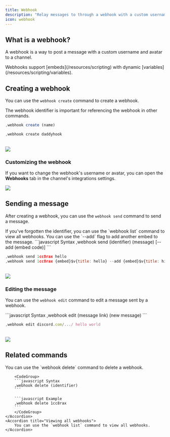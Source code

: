 ```yaml
---
title: Webhook
description: "Relay messages to through a webhook with a custom username and avatar."
icon: webhook
---
```


## What is a webhook?

A webhook is a way to post a message with a custom username and avatar to a channel.

<Info>
  Webhooks support [embeds](/resources/scripting) with dynamic
  [variables](/resources/scripting/variables).
</Info>

## Creating a webhook

You can use the `webhook create` command to create a webhook.

<Info>The webhook identifier is important for referencing the webhook in other commands.</Info>
<CodeGroup>
```javascript Syntax
,webhook create (name)
```

```javascript Example
,webhook create daddyhook
```

</CodeGroup>
<br />
<Frame>
  <img src="/images/miscellaneous/webhook/create.png" />
</Frame>

### Customizing the webhook

If you want to change the webhook's username or avatar, you can open the **Webhooks** tab in the channel's integrations settings.

<Frame>
  <img src="/images/miscellaneous/webhook/customize.gif" />
</Frame>

## Sending a message

After creating a webhook, you can use the `webhook send` command to send a message.

<Info>
  If you've forgotten the identifier, you can use the `webhook list` command to
  view all webhooks.
</Info>
<Tip>You can use the `--add` flag to add another embed to the message.</Tip>
<CodeGroup>
```javascript Syntax
,webhook send (identifier) (message) [--add (embed code)]
```

```javascript Example
,webhook send 1cc8rax hello
,webhook send 1cc8rax {embed}$v{title: hello} --add {embed}$v{title: hi}
```

</CodeGroup>
<br />
<Frame>
  <img src="/images/miscellaneous/webhook/send.png" />
</Frame>

### Editing the message

You can use the `webhook edit` command to edit a message sent by a webhook.

<CodeGroup>
```javascript Syntax
,webhook edit (message link) (new message)
```

```javascript Example
,webhook edit discord.com/.../ hello world
```

</CodeGroup>
<br />
<Frame>
  <img src="/images/miscellaneous/webhook/edit.png" />
</Frame>

## Related commands

<AccordionGroup>
    <Accordion title="Deleting a webhook">
        You can use the `webhook delete` command to delete a webhook.

        <CodeGroup>
        ```javascript Syntax
        ,webhook delete (identifier)
        ```

        ```javascript Example
        ,webhook delete 1cc8rax
        ```
        </CodeGroup>
    </Accordion>
    <Accordion title="Viewing all webhooks">
        You can use the `webhook list` command to view all webhooks.
    </Accordion>

</AccordionGroup>
